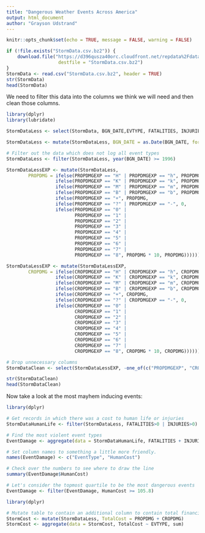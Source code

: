 ```yaml
---
title: "Dangerous Weather Events Across America"
output: html_document
author: "Grayson Udstrand"
---
```


```r
knitr::opts_chunk$set(echo = TRUE, message = FALSE, warning = FALSE)
```


```r
if (!file.exists("StormData.csv.bz2")) {
    download.file("https://d396qusza40orc.cloudfront.net/repdata%2Fdata%2FStormData.csv.bz2",
                   destfile = "StormData.csv.bz2")
}
StormData <- read.csv("StormData.csv.bz2", header = TRUE)
str(StormData)
head(StormData)
```

We need to filter this data into the columns we think we will need and then clean those columns.

```r
library(dplyr)
library(lubridate)

StormDataLess <- select(StormData, BGN_DATE,EVTYPE, FATALITIES, INJURIES, PROPDMG, PROPDMGEXP, CROPDMG, CROPDMGEXP)

StormDataLess <- mutate(StormDataLess, BGN_DATE = as.Date(BGN_DATE, format = "%m/%d/%Y"))

# Filter out the data which does not log all event types
StormDataLess <- filter(StormDataLess, year(BGN_DATE) >= 1996)

StormDataLessEXP <- mutate(StormDataLess,
        PROPDMG = ifelse(PROPDMGEXP == "H" | PROPDMGEXP == "h", PROPDMG * 100,
                  ifelse(PROPDMGEXP == "K" | PROPDMGEXP == "k", PROPDMG * 1000,
                  ifelse(PROPDMGEXP == "M" | PROPDMGEXP == "m", PROPDMG * 1000000,
                  ifelse(PROPDMGEXP == "B" | PROPDMGEXP == "b", PROPDMG * 1000000000,
                  ifelse(PROPDMGEXP == "+", PROPDMG, 
                  ifelse(PROPDMGEXP == "?" | PROPDMGEXP == "-", 0,
                  ifelse(PROPDMGEXP == "0" | 
                         PROPDMGEXP == "1" |
                         PROPDMGEXP == "2" | 
                         PROPDMGEXP == "3" | 
                         PROPDMGEXP == "4" | 
                         PROPDMGEXP == "5" | 
                         PROPDMGEXP == "6" | 
                         PROPDMGEXP == "7" | 
                         PROPDMGEXP == "8", PROPDMG * 10, PROPDMG))))))))

StormDataLessEXP <- mutate(StormDataLessEXP,
        CROPDMG = ifelse(CROPDMGEXP == "H" | CROPDMGEXP == "h", CROPDMG * 100,
                  ifelse(CROPDMGEXP == "K" | CROPDMGEXP == "k", CROPDMG * 1000,
                  ifelse(CROPDMGEXP == "M" | CROPDMGEXP == "m", CROPDMG * 1000000,
                  ifelse(CROPDMGEXP == "B" | CROPDMGEXP == "b", CROPDMG * 1000000000,
                  ifelse(CROPDMGEXP == "+", CROPDMG, 
                  ifelse(CROPDMGEXP == "?" | CROPDMGEXP == "-", 0,
                  ifelse(CROPDMGEXP == "0" | 
                         CROPDMGEXP == "1" |
                         CROPDMGEXP == "2" | 
                         CROPDMGEXP == "3" | 
                         CROPDMGEXP == "4" | 
                         CROPDMGEXP == "5" | 
                         CROPDMGEXP == "6" | 
                         CROPDMGEXP == "7" | 
                         CROPDMGEXP == "8", CROPDMG * 10, CROPDMG))))))))

# Drop unnecessary columns
StormDataClean <- select(StormDataLessEXP, -one_of(c("PROPDMGEXP", "CROPDMGEXP")))

str(StormDataClean)
head(StormDataClean)
```

Now take a look at the most mayhem inducing events:

```r
library(dplyr)

# Get records in which there was a cost to human life or injuries
StormDataHumanLife <- filter(StormDataLess, FATALITIES>0 | INJURIES>0)

# Find the most violent event types
EventDamage <- aggregate(data = StormDataHumanLife, FATALITIES + INJURIES ~ EVTYPE, sum) 

# Set column names to something a little more friendly.
names(EventDamage) <- c("EventType", "HumanCost")

# Check over the numbers to see where to draw the line
summary(EventDamage$HumanCost)

# Let's consider the topmost quartile to be the most dangerous events
EventDamage <- filter(EventDamage, HumanCost >= 105.8)
```

```r
library(dplyr)

# Mutate table to contain an additional column to contain total financial responsibility of the event type
StormCost <- mutate(StormDataLess, TotalCost = PROPDMG + CROPDMG)
StormCost <- aggregate(data = StormCost, TotalCost ~ EVTYPE, sum)

```